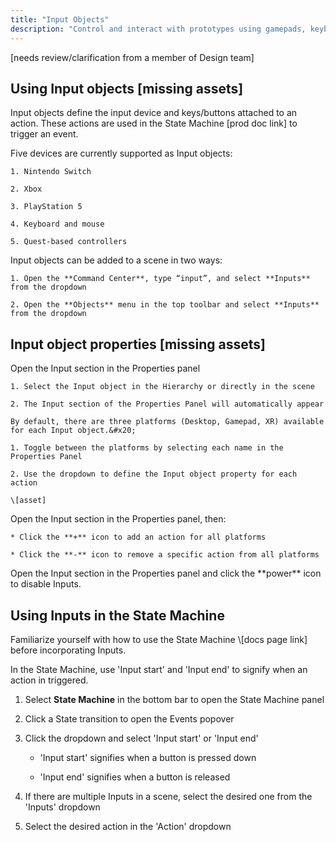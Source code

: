 ```yaml
---
title: "Input Objects"
description: "Control and interact with prototypes using gamepads, keyboards, or XR controllers."
---
```


\[needs review/clarification from a member of Design team]

## Using Input objects \[missing assets]

Input objects define the input device and keys/buttons attached to an action. These actions are used in the State Machine \[prod doc link] to trigger an event.

<AccordionGroup>
  <Accordion title="Input object device types" defaultOpen={false}>
    Five devices are currently supported as Input objects:

    1. Nintendo Switch

    2. Xbox

    3. PlayStation 5

    4. Keyboard and mouse

    5. Quest-based controllers
  </Accordion>

  <Accordion title="Adding Input objects to a scene" defaultOpen={false}>
    Input objects can be added to a scene in two ways:

    1. Open the **Command Center**, type “input”, and select **Inputs** from the dropdown

    2. Open the **Objects** menu in the top toolbar and select **Inputs** from the dropdown
  </Accordion>
</AccordionGroup>

## Input object properties \[missing assets]

<AccordionGroup>
  <Accordion title="Attaching Input objects to actions " defaultOpen={false}>
    Open the Input section in the Properties panel

    1. Select the Input object in the Hierarchy or directly in the scene

    2. The Input section of the Properties Panel will automatically appear

    By default, there are three platforms (Desktop, Gamepad, XR) available for each Input object.&#x20;

    1. Toggle between the platforms by selecting each name in the Properties Panel

    2. Use the dropdown to define the Input object property for each action

    \[asset]
  </Accordion>

  <Accordion title="Adding and removing actions" defaultOpen={false}>
    Open the Input section in the Properties panel, then:

    * Click the **+** icon to add an action for all platforms

    * Click the **-** icon to remove a specific action from all platforms
  </Accordion>

  <Accordion title="Disabling Input properties" defaultOpen={false}>
    Open the Input section in the Properties panel and click the **power** icon to disable Inputs.&#x20;
  </Accordion>
</AccordionGroup>

## Using Inputs in the State Machine

<Info>
  Familiarize yourself with how to use the State Machine \[docs page link] before incorporating Inputs.&#x20;
</Info>

In the State Machine, use 'Input start' and 'Input end' to signify when an action in triggered.

1. Select **State Machine** in the bottom bar to open the State Machine panel&#x20;

2. Click a State transition to open the Events popover

3. Click the dropdown and select 'Input start' or 'Input end'

   * 'Input start' signifies when a button is pressed down&#x20;

   * 'Input end' signifies when a button is released

4. If there are multiple Inputs in a scene, select the desired one from the 'Inputs' dropdown

5. Select the desired action in the 'Action' dropdown
